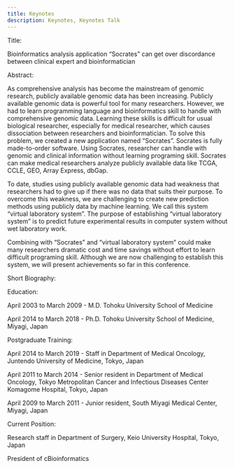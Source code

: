 ---
title: Keynotes
description: Keynotes, Keynotes Talk
---

<Accordion>
  <AccordionItem title="Dr. Fei Wang, Associate Professor at Weill Cornell Medicine, Cornell University, USA.">
  </AccordionItem>

  <AccordionItem title="Dr. Shigeo Yamaguchi, Assistant Professor at School of Medicine, Keio University, Japan.">
    <p>Title:</p>
    <p>
    Bioinformatics analysis application “Socrates” can get over discordance between clinical expert and bioinformatician
    </p>
    <p></p>
    <p>Abstract:</p>
    <p>
    As comprehensive analysis has become the mainstream of genomic research, publicly available genomic data has been increasing. Publicly available genomic data is powerful tool for many researchers. However, we had to learn programming language and bioinformatics skill to handle with comprehensive genomic data. Learning these skills is difficult for usual biological researcher, especially for medical researcher, which causes dissociation between researchers and bioinformatician. To solve this problem, we created a new application named “Socrates”. Socrates is fully made-to-order software. Using Socrates, researcher can handle with genomic and clinical information without learning programing skill. Socrates can make medical researchers analyze publicly available data like TCGA, CCLE, GEO, Array Express, dbGap. 
    </p>
    <p>
    To date, studies using publicly available genomic data had weakness that researchers had to give up if there was no data that suits their purpose. To overcome this weakness, we are challenging to create new prediction methods using publicly data by machine learning. We call this system “virtual laboratory system”. The purpose of establishing “virtual laboratory system” is to predict future experimental results in computer system without wet laboratory work. 
    </p>
    <p>
    Combining with “Socrates” and “virtual laboratory system” could make many researchers dramatic cost and time savings without effort to learn difficult programing skill. Although we are now challenging to establish this system, we will present achievements so far in this conference.
    </p>
    <p></p>
    <p>Short Biography:</p>
    <p>Education:</p>
    <p>April 2003 to March 2009 - M.D. Tohoku University School of Medicine</p>
    <p>April 2014 to March 2018 - Ph.D. Tohoku University School of Medicine, Miyagi, Japan</p>
   <p>Postgraduate Training:</p>
    <p>April 2014 to March 2019 - Staff in Department of Medical Oncology, Juntendo University of Medicine, Tokyo, Japan</p>
    <p>April 2011 to March 2014 - Senior resident in Department of Medical Oncology, Tokyo Metropolitan Cancer and Infectious Diseases Center Komagome Hospital, Tokyo, Japan</p>
    <p>April 2009 to March 2011 - Junior resident, South Miyagi Medical Center, Miyagi, Japan</p>
    <p>Current Position:</p>
    <p>Research staff in Department of Surgery, Keio University Hospital, Tokyo, Japan</p>
    <p>President of cBioinformatics</p>
  </AccordionItem>
</Accordion>